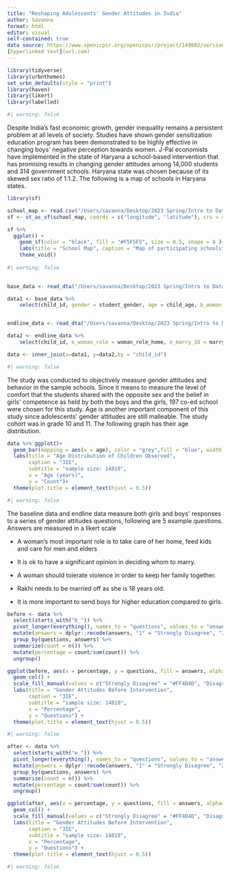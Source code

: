 ```yaml
---
title: "Reshaping Adolescents' Gender Attitudes in India"
author: Savanna
format: html
editor: visual
self-contained: true
data source: https://www.openicpsr.org/openicpsr/project/149882/version/V1/view 
[hyperlinked text](url.com)
---
```


```r
library(tidyverse)
library(urbnthemes)
set_urbn_defaults(style = "print")
library(haven)
library(likert)
library(labelled)

#| warning: false
```

Despite India's fast economic growth, gender inequality remains a persistent problem at all levels of society. Studies have shown gender sensitization education program has been demonstrated to be highly effective in changing boys\' negative perception towards women. J-Pal economists have implemented in the state of Haryana a school-based intervention that has promising results in changing gender attitudes among 14,000 students and 314 government schools. Haryana state was chosen because of its skewed sex ratio of 1:1.2. The following is a map of schools in Haryana states. 

```r
library(sf)

school_map <- read.csv("/Users/savanna/Desktop/2023 Spring/Intro to Data Science/Assignments/assignment04/data/data/school_gps_map.csv")
sf <- st_as_sf(school_map, coords = c("longitude", "latitude"), crs = 4326)

sf %>%
  ggplot() + 
    geom_sf(color = "black", fill = "#F5F5F5", size = 0.5, shape = 8 )+
    labs(title = "School Map", caption = "Map of participating schools") +
    theme_void()
    
#| warning: false
    
```

```r
base_data <- read_dta("/Users/savanna/Desktop/2023 Spring/Intro to Data Science/Assignments/assignment04/data/data/baseline_student_raw.dta")

data1 <- base_data %>% 
    select(child_id, gender = student_gender, age = child_age, b_woman_role = child_woman_role, b_marry_18 = marry_18, b_opinion_who_marry = child_marry_opinion, b_imp_boy_high_edu = imp_boy_high_edu, b_woman_tol_viol = child_woman_tol_viol)


endline_data <- read_dta("/Users/savanna/Desktop/2023 Spring/Intro to Data Science/Assignments/assignment04/data/data/endline2_student_raw.dta")

data2 <- endline_data %>% 
    select(child_id, e_woman_role = woman_role_home, e_marry_18 = marry_18, e_opinion_who_marry = opinion_who_marry, e_imp_boy_high_edu = imp_boy_high_edu, e_woman_viol = woman_viol)

data <- inner_join(x=data1, y=data2,by = "child_id")

#| warning: false

```

The study was conducted to objectively measure gender attitudes and behavior in the sample schools. Since it means to measure the level of comfort that the students shared with the opposite sex and the belief in girls\' competence as held by both the boys and the girls, 197 co-ed school were chosen for this study. Age is another important component of this study since adolescents\' gender attitudes are still malleable. The study cohort was in grade 10 and 11. The following graph has their age distribution. 

```r

data %>% ggplot()+
  geom_bar(mapping = aes(x = age), color = "grey",fill = "blue", width = 0.5)+
  labs(title = "Age Distribution of Children Observed",
       caption = "3IE",
       subtitle = "sample size: 14810",
       x = "Age (years)",
       y = "Count")+
  theme(plot.title = element_text(hjust = 0.5))

#| warning: false
```

The baseline data and endline data measure both girls and boys\' responses to a series of gender attitudes questions, following are 5 example questions. Answers are measured in a likert scale

-   A woman's most important role is to take care of her home, feed kids and care for men and elders

-   It is ok to have a significant opinion in deciding whom to marry.

-   A woman should tolerate violence in order to keep her family together.

-   Rakhi needs to be married off as she is 18 years old.

-   It is more important to send boys for higher education compared to girls.

```r
before <- data %>%
  select(starts_with("b_")) %>%
  pivot_longer(everything(), names_to = "questions", values_to = "answers") %>%
  mutate(answers = dplyr::recode(answers, "1" = "Strongly Disagree", "2" = "Disagree", "3" = "Neutral", "4" = "Agree", "5" = "Strongly Agree")) %>%
  group_by(questions, answers) %>%
  summarize(count = n()) %>%
  mutate(percentage = count/sum(count)) %>%
  ungroup()

ggplot(before, aes(x = percentage, y = questions, fill = answers, alpha= 0.3, width = 0.5)) +
  geom_col() +
  scale_fill_manual(values = c("Strongly Disagree" = "#FF4D4D", "Disagree" = "#FFA07A", "Neutral" = "#F5DEB3", "Agree" = "#ADFF2F", "Strongly Agree" = "#00FF7F")) +
  labs(title = "Gender Attitudes Before Intervention",
       caption = "3IE",
       subtitle = "sample size: 14810",
       x = "Percentage",
       y = "Questions") +
  theme(plot.title = element_text(hjust = 0.5))

#| warning: false
```

```r
after <- data %>%
  select(starts_with("e_")) %>%
  pivot_longer(everything(), names_to = "questions", values_to = "answers") %>%
  mutate(answers = dplyr::recode(answers, "1" = "Strongly Disagree", "2" = "Disagree", "3" = "Neutral", "4" = "Agree", "5" = "Strongly Agree")) %>%
  group_by(questions, answers) %>%
  summarize(count = n()) %>%
  mutate(percentage = count/sum(count)) %>%
  ungroup()

ggplot(after, aes(x = percentage, y = questions, fill = answers, alpha= 0.3, width = 0.5)) +
  geom_col() +
  scale_fill_manual(values = c("Strongly Disagree" = "#FF4D4D", "Disagree" = "#FFA07A", "Neutral" = "#F5DEB3", "Agree" = "#ADFF2F", "Strongly Agree" = "#00FF7F")) +
  labs(title = "Gender Attitudes Before Intervention",
       caption = "3IE",
       subtitle = "sample size: 14810",
       x = "Percentage",
       y = "Questions") +
  theme(plot.title = element_text(hjust = 0.5))

#| warning: false
```

```r

```
